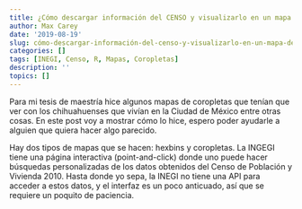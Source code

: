 ```yaml
---
title: ¿Cómo descargar información del CENSO y visualizarlo en un mapa de coropletas?
author: Max Carey
date: '2019-08-19'
slug: cómo-descargar-información-del-censo-y-visualizarlo-en-un-mapa-de-coropletas
categories: []
tags: [INEGI, Censo, R, Mapas, Coropletas]
description: ''
topics: []
---
```


Para mi tesis de maestría hice algunos mapas de coropletas que tenían que ver con los chihuahuenses que vivían en la Ciudad de México entre otras cosas. En este post voy a mostrar cómo lo hice, espero poder ayudarle a alguien que quiera hacer algo parecido.

Hay dos tipos de mapas que se hacen: hexbins y coropletas. La INGEGI tiene una página interactiva (point-and-click) donde uno puede hacer búsquedas personalizadas de los datos obtenidos del Censo de Población y Vivienda 2010. Hasta donde yo sepa, la INEGI no tiene una API para acceder a estos datos, y el interfaz es un poco anticuado, así que se requiere un poquito de paciencia.











